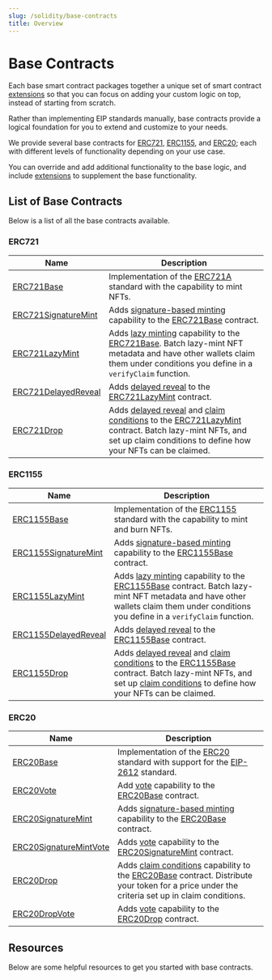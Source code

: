 ```yaml
---
slug: /solidity/base-contracts
title: Overview
---
```



# Base Contracts

<div className="heroGrid">
  
  <div>
    <p>
      Each base smart contract packages together a unique set of smart contract <a href='/solidity/extensions'>extensions</a> so that you can focus on
      adding your custom logic on top, instead of starting from scratch.
    </p>

Rather than implementing EIP standards manually, base contracts provide a logical foundation for you to extend and customize to your needs.

We provide several base contracts for [ERC721](/solidity/base-contracts/erc-721/erc721base), [ERC1155](/solidity/base-contracts/erc-1155/erc1155base), and
[ERC20](/solidity/base-contracts/erc-20/erc20base); each with different levels of functionality depending on your use case.

You can override and add additional functionality to the base logic, and include [extensions](/solidity/extensions) to supplement the base functionality.

</div>

<div className="heroGridImageContainer">
  <ThemedImage
    sources={{
      light: "/assets/extensions.png",
      dark: "/assets/extensions.png",
    }}
    className="heroGridImage"
    alt="thirdweb dashboard"
  />
</div>

</div>

## List of Base Contracts

Below is a list of all the base contracts available.

### ERC721

| Name                                                                           | Description                                                                                                                                                                                                                                                                                                                    |
| ------------------------------------------------------------------------------ | ------------------------------------------------------------------------------------------------------------------------------------------------------------------------------------------------------------------------------------------------------------------------------------------------------------------------------ |
| [ERC721Base](/solidity/base-contracts/erc-721/erc721base)                   | Implementation of the [ERC721A](https://www.erc721a.org/) standard with the capability to mint NFTs.                                                                                                                                                                                                                           |
| [ERC721SignatureMint](/solidity/base-contracts/erc-721/erc721signaturemint) | Adds [signature-based minting](/sdk/advanced-features/on-demand-minting) capability to the [ERC721Base](/solidity/base-contracts/erc-721/erc721base) contract.                                                                                                                                                              |
| [ERC721LazyMint](/solidity/base-contracts/erc-721/erc721lazymint)           | Adds [lazy minting](/solidity/extension-contracts/lazymint) capability to the [ERC721Base](/solidity/base-contracts/erc-721/erc721base). Batch lazy-mint NFT metadata and have other wallets claim them under conditions you define in a `verifyClaim` function.                                                         |
| [ERC721DelayedReveal](/solidity/base-contracts/erc-721/erc721delayedreveal) | Adds [delayed reveal](/solidity/extension-contracts/delayedreveal) to the [ERC721LazyMint](/solidity/base-contracts/erc-721/erc721lazymint) contract.                                                                                                                                                                    |
| [ERC721Drop](/solidity/base-contracts/erc-721/erc721drop)                   | Adds [delayed reveal](/solidity/extension-contracts/delayedreveal) and [claim conditions](/solidity/extension-contracts/dropsinglephase) to the [ERC721LazyMint](/solidity/base-contracts/erc-721/erc721lazymint) contract. Batch lazy-mint NFTs, and set up claim conditions to define how your NFTs can be claimed. |

### ERC1155

| Name                                                                              | Description                                                                                                                                                                                                                                                                                                                                                                           |
| --------------------------------------------------------------------------------- | ------------------------------------------------------------------------------------------------------------------------------------------------------------------------------------------------------------------------------------------------------------------------------------------------------------------------------------------------------------------------------------- |
| [ERC1155Base](/solidity/base-contracts/erc-1155/erc1155base)                   | Implementation of the [ERC1155](https://eips.ethereum.org/EIPS/eip-1155) standard with the capability to mint and burn NFTs.                                                                                                                                                                                                                                                          |
| [ERC1155SignatureMint](/solidity/base-contracts/erc-1155/erc1155signaturemint) | Adds [signature-based minting](/sdk/advanced-features/on-demand-minting) capability to the [ERC1155Base](/solidity/base-contracts/erc-1155/erc1155base) contract.                                                                                                                                                                                                                  |
| [ERC1155LazyMint](/solidity/base-contracts/erc-1155/erc1155lazymint)           | Adds [lazy minting](/solidity/extension-contracts/lazymint) capability to the [ERC1155Base](/solidity/base-contracts/erc-1155/erc1155base) contract. Batch lazy-mint NFT metadata and have other wallets claim them under conditions you define in a `verifyClaim` function.                                                                                                    |
| [ERC1155DelayedReveal](/solidity/base-contracts/erc-1155/erc1155delayedreveal) | Adds [delayed reveal](/solidity/extension-contracts/delayedreveal) to the [ERC1155Base](/solidity/base-contracts/erc-1155/erc1155base) contract.                                                                                                                                                                                                                                |
| [ERC1155Drop](/solidity/base-contracts/erc-1155/erc1155drop)                   | Adds [delayed reveal](/solidity/extension-contracts/delayedreveal) and [claim conditions](/solidity/extension-contracts/dropsinglephase1155) to the [ERC1155Base](/solidity/base-contracts/erc-1155/erc1155base) contract. Batch lazy-mint NFTs, and set up [claim conditions](/solidity/extension-contracts/dropsinglephase1155) to define how your NFTs can be claimed. |

### ERC20

| Name                                                                                 | Description                                                                                                                                                                                                                                      |
| ------------------------------------------------------------------------------------ | ------------------------------------------------------------------------------------------------------------------------------------------------------------------------------------------------------------------------------------------------ |
| [ERC20Base](/solidity/base-contracts/erc-20/erc20base)                            | Implementation of the [ERC20](https://eips.ethereum.org/EIPS/eip-20) standard with support for the [EIP-2612](https://eips.ethereum.org/EIPS/eip-2612) standard.                                                                                 |
| [ERC20Vote](/solidity/base-contracts/erc-20/erc20vote)                            | Add [vote](https://github.com/thirdweb-dev/contracts/blob/main/contracts/openzeppelin-presets/token/ERC20/extensions/ERC20Votes.sol) capability to the [ERC20Base](/solidity/base-contracts/erc-20/erc20base) contract.                       |
| [ERC20SignatureMint](/solidity/base-contracts/erc-20/erc20signaturemint)          | Adds [signature-based minting](/sdk/advanced-features/on-demand-minting) capability to the [ERC20Base](/solidity/base-contracts/erc-20/erc20base) contract.                                                                                   |
| [ERC20SignatureMintVote](/solidity/base-contracts/erc-20/erc20signaturemint-vote) | Adds [vote](https://github.com/thirdweb-dev/contracts/blob/main/contracts/openzeppelin-presets/token/ERC20/extensions/ERC20Votes.sol) capability to the [ERC20SignatureMint](/solidity/base-contracts/erc-20/erc20signaturemint) contract.    |
| [ERC20Drop](/solidity/base-contracts/erc-20/erc20drop)                            | Adds [claim conditions](/solidity/extension-contracts/dropsinglephase) capability to the [ERC20Base](/solidity/base-contracts/erc-20/erc20base) contract. Distribute your token for a price under the criteria set up in claim conditions. |
| [ERC20DropVote](/solidity/base-contracts/erc-20/erc20drop-vote)                   | Adds [vote](https://github.com/thirdweb-dev/contracts/blob/main/contracts/openzeppelin-presets/token/ERC20/extensions/ERC20Votes.sol) capability to the [ERC20Drop](/solidity/base-contracts/erc-20/erc20drop) contract.                      |

## Resources

Below are some helpful resources to get you started with base contracts.

<div className="row" style={{ marginBottom: 24 }}>
  <div className="col col--6" style={{ marginTop: 8 }}>
    <QuickstartCard
      name="Get Started: Customize a Base Contract"
      link="https://portal.thirdweb.com/getting-started/contracts"
      image="/assets/icons/education.png"
    />
  </div>
  <div className="col col--6" style={{ marginTop: 8 }}>
    <QuickstartCard
      name="Guide: Build A MAYC Clone by Customizing Base Contracts"
      link="https://blog.thirdweb.com/guides/create-an-mayc-collection-clone/"
      image="/assets/icons/education.png"
    />
  </div>
</div>
